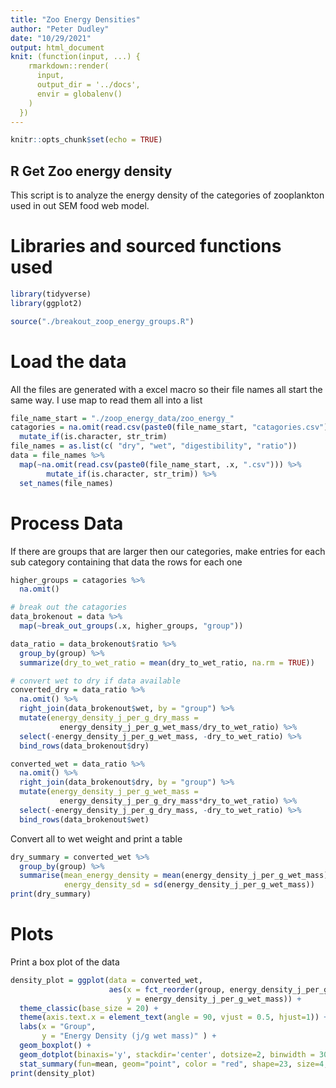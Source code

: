```yaml
---
title: "Zoo Energy Densities"
author: "Peter Dudley"
date: "10/29/2021"
output: html_document
knit: (function(input, ...) {
    rmarkdown::render(
      input,
      output_dir = '../docs',
      envir = globalenv()
    )
  })
---
```


```r
knitr::opts_chunk$set(echo = TRUE)
```

## R Get Zoo energy density
This script is to analyze the energy density of the categories of zooplankton used in out SEM food web model. 

# Libraries and sourced functions used
```r
library(tidyverse)
library(ggplot2)

source("./breakout_zoop_energy_groups.R")
```

# Load the data
All the files are generated with a excel macro so their file names all start the same way. I use map to read them all into a list
```r
file_name_start = "./zoop_energy_data/zoo_energy_"
catagories = na.omit(read.csv(paste0(file_name_start, "catagories.csv"))) %>% 
  mutate_if(is.character, str_trim)
file_names = as.list(c( "dry", "wet", "digestibility", "ratio"))
data = file_names %>% 
  map(~na.omit(read.csv(paste0(file_name_start, .x, ".csv"))) %>% 
        mutate_if(is.character, str_trim)) %>% 
  set_names(file_names)
```

# Process Data
If there are groups that are larger then our categories, make entries for each sub
category containing that data the rows for each one
```r
higher_groups = catagories %>% 
  na.omit()

# break out the catagories
data_brokenout = data %>% 
  map(~break_out_groups(.x, higher_groups, "group"))

data_ratio = data_brokenout$ratio %>% 
  group_by(group) %>% 
  summarize(dry_to_wet_ratio = mean(dry_to_wet_ratio, na.rm = TRUE))

# convert wet to dry if data available
converted_dry = data_ratio %>% 
  na.omit() %>% 
  right_join(data_brokenout$wet, by = "group") %>% 
  mutate(energy_density_j_per_g_dry_mass =
           energy_density_j_per_g_wet_mass/dry_to_wet_ratio) %>% 
  select(-energy_density_j_per_g_wet_mass, -dry_to_wet_ratio) %>%
  bind_rows(data_brokenout$dry)

converted_wet = data_ratio %>% 
  na.omit() %>% 
  right_join(data_brokenout$dry, by = "group") %>% 
  mutate(energy_density_j_per_g_wet_mass =
           energy_density_j_per_g_dry_mass*dry_to_wet_ratio) %>% 
  select(-energy_density_j_per_g_dry_mass, -dry_to_wet_ratio) %>%
  bind_rows(data_brokenout$wet)

```

Convert all to wet weight and print a table
```r
dry_summary = converted_wet %>% 
  group_by(group) %>% 
  summarise(mean_energy_density = mean(energy_density_j_per_g_wet_mass),
            energy_density_sd = sd(energy_density_j_per_g_wet_mass))
print(dry_summary)


```
# Plots
Print a box plot of the data
```r
density_plot = ggplot(data = converted_wet,
                      aes(x = fct_reorder(group, energy_density_j_per_g_wet_mass),
                          y = energy_density_j_per_g_wet_mass)) + 
  theme_classic(base_size = 20) +
  theme(axis.text.x = element_text(angle = 90, vjust = 0.5, hjust=1)) +
  labs(x = "Group",
       y = "Energy Density (j/g wet mass)" ) +
  geom_boxplot() +
  geom_dotplot(binaxis='y', stackdir='center', dotsize=2, binwidth = 30, alpha = 0.2)+
  stat_summary(fun=mean, geom="point", color = "red", shape=23, size=4, stroke = 2)
print(density_plot)
```

